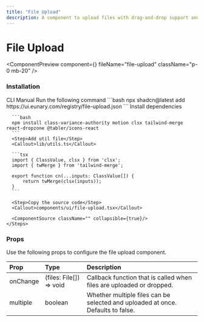 ```yaml
---
title: "File Upload"
description: A component to upload files with drag-and-drop support and file preview.
---
```


# File Upload

<ComponentPreview component={<FileUploadDemo />} fileName="file-upload" className="p-0 mb-20" />

### Installation

<Tabs defaultValue="manual">
  <TabsList>
    <TabsTrigger value="cli">CLI</TabsTrigger>
    <TabsTrigger value="manual">Manual</TabsTrigger>
  </TabsList>

  <TabsContent value="cli">
    <Steps>
      <Step>Run the following command</Step>
      ```bash
      npx shadcn@latest add https://ui.eunary.com/registry/file-upload.json
      ```
    </Steps>
  </TabsContent>

  <TabsContent value="manual">
    <Steps>
      <Step>Install dependencies</Step>

      ```bash
      npm install class-variance-authority motion clsx tailwind-merge react-dropzone @tabler/icons-react
      ```
      <Step>Add util file</Step>
      <Callout>lib/utils.ts</Callout>

      ```tsx
      import { ClassValue, clsx } from 'clsx';
      import { twMerge } from 'tailwind-merge';

      export function cn(...inputs: ClassValue[]) {
          return twMerge(clsx(inputs));
      }
      ```

      <Step>Copy the source code</Step>
      <Callout>components/ui/file-upload.tsx</Callout>
     
      <ComponentSource className="" collapsible={true}/>
    </Steps>
  </TabsContent>
</Tabs>


### Props

Use the following props to configure the file upload component.

| Prop                | Type                     | Description                                        |
| :------------------ | :----------------------- | :------------------------------------------------- |
| <Callout>onChange</Callout>          | <Callout>(files: File[]) => void</Callout>          | Callback function that is called when files are uploaded or dropped. |
| <Callout>multiple</Callout>         | <Callout>boolean</Callout>         | Whether multiple files can be selected and uploaded at once. Defaults to false. |

<ExploreComponents currentComponent="file-upload" />